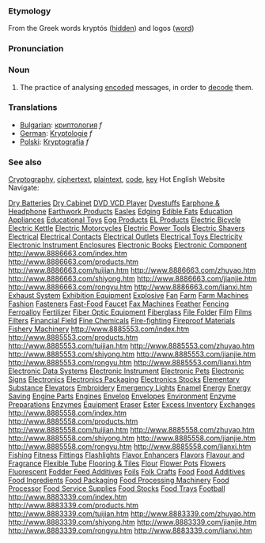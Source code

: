 ===Etymology===
From the Greek words kryptós ([[hidden]]) and logos ([[word]])

===Pronunciation===

===Noun===
# The practice of analysing [[encode|encoded]] messages, in order to [[decode]] them.

===Translations===
*[[Bulgarian]]: [[криптология]] ''f''
*[[German]]: [[Kryptologie]] ''f''
*[[Polski]]: [[Kryptografia]] ''f''

===See also===
[[Cryptography]], [[ciphertext]], [[plaintext]], [[code]], [[key]]
Hot English Website Navigate:

[http://www.8886663.com/01index.htm Dry Batteries]
[http://www.8886663.com/02index.htm Dry Cabinet]
[http://www.8886663.com/03index.htm DVD VCD Player]
[http://www.8886663.com/04index.htm Dyestuffs]
[http://www.8886663.com/05index.htm Earphone &amp; Headphone]
[http://www.8886663.com/06index.htm Earthwork Products]
[http://www.8886663.com/07index.htm Easles]
[http://www.8886663.com/08index.htm Edging]
[http://www.8886663.com/09index.htm Edible Fats]
[http://www.8886663.com/10index.htm Education Appliances]
[http://www.8886663.com/11index.htm Educational Toys]
[http://www.8886663.com/12index.htm Egg Products]
[http://www.8886663.com/13index.htm EL Products]
[http://www.8886663.com/14index.htm Electric Bicycle]
[http://www.8886663.com/15index.htm Electric Kettle]
[http://www.8886663.com/16index.htm Electric Motorcycles]
[http://www.8886663.com/17index.htm Electric Power Tools]
[http://www.8886663.com/18index.htm Electric Shavers]
[http://www.8886663.com/19index.htm Electrical]
[http://www.8886663.com/20index.htm Electrical Contacts]
[http://www.8886663.com/21index.htm Electrical Outlets]
[http://www.8886663.com/22index.htm Electrical Toys Electricity]
[http://www.8886663.com/24index.htm Electronic Instrument Enclosures]
[http://www.8886663.com/25index.htm Electronic Books]
[http://www.8886663.com/26index.htm Electronic Component] 
http://www.8886663.com/index.htm
http://www.8886663.com/products.htm
http://www.8886663.com/tuijian.htm
http://www.8886663.com/zhuyao.htm
http://www.8886663.com/shiyong.htm
http://www.8886663.com/jianjie.htm
http://www.8886663.com/rongyu.htm
http://www.8886663.com/lianxi.htm 
[http://www.8885553.com/01index.htm Exhaust System]
[http://www.8885553.com/02index.htm Exhibition Equipment]
[http://www.8885553.com/03index.htm Explosive]
[http://www.8885553.com/04index.htm Fan]
[http://www.8885553.com/05index.htm Farm]
[http://www.8885553.com/06index.htm Farm Machines]
[http://www.8885553.com/07index.htm Fashion]
[http://www.8885553.com/08index.htm Fasteners]
[http://www.8885553.com/09index.htm Fast-Food]
[http://www.8885553.com/10index.htm Faucet]
[http://www.8885553.com/11index.htm Fax Machines]
[http://www.8885553.com/12index.htm Feather]
[http://www.8885553.com/13index.htm Fencing]
[http://www.8885553.com/14index.htm Ferroalloy]
[http://www.8885553.com/15index.htm Fertilizer]
[http://www.8885553.com/16index.htm Fiber Optic Equipment]
[http://www.8885553.com/17index.htm Fiberglass]
[http://www.8885553.com/18index.htm File Folder]
[http://www.8885553.com/19index.htm Film]
[http://www.8885553.com/20index.htm Films]
[http://www.8885553.com/21index.htm Filters]
[http://www.8885553.com/22index.htm Financial Field]
[http://www.8885553.com/23index.htm Fine Chemicals]
[http://www.8885553.com/24index.htm Fire-fighting]
[http://www.8885553.com/25index.htm Fireproof Materials]
[http://www.8885553.com/26index.htm Fishery Machinery] 
http://www.8885553.com/index.htm
http://www.8885553.com/products.htm
http://www.8885553.com/tuijian.htm
http://www.8885553.com/zhuyao.htm
http://www.8885553.com/shiyong.htm
http://www.8885553.com/jianjie.htm
http://www.8885553.com/rongyu.htm
http://www.8885553.com/lianxi.htm 
[http://www.8885558.com/01index.htm Electronic Data Systems]
[http://www.8885558.com/02index.htm Electronic Instrument]
[http://www.8885558.com/03index.htm Electronic Pets]
[http://www.8885558.com/04index.htm Electronic Signs]
[http://www.8885558.com/05index.htm Electronics]
[http://www.8885558.com/06index.htm Electronics Packaging]
[http://www.8885558.com/07index.htm Electronics Stocks]
[http://www.8885558.com/08index.htm Elementary Substance]
[http://www.8885558.com/09index.htm Elevators]
[http://www.8885558.com/10index.htm Embroidery]
[http://www.8885558.com/11index.htm Emergency Lights]
[http://www.8885558.com/12index.htm Enamel]
[http://www.8885558.com/13index.htm Energy]
[http://www.8885558.com/14index.htm Energy Saving]
[http://www.8885558.com/15index.htm Engine Parts]
[http://www.8885558.com/16index.htm Engines]
[http://www.8885558.com/17index.htm Envelop]
[http://www.8885558.com/18index.htm Envelopes]
[http://www.8885558.com/19index.htm Environment]
[http://www.8885558.com/20index.htm Enzyme Preparations]
[http://www.8885558.com/21index.htm Enzymes]
[http://www.8885558.com/22index.htm Equipment]
[http://www.8885558.com/23index.htm Eraser]
[http://www.8885558.com/24index.htm Ester]
[http://www.8885558.com/25index.htm Excess Inventory]
[http://www.8885558.com/26index.htm Exchanges] 
http://www.8885558.com/index.htm
http://www.8885558.com/products.htm
http://www.8885558.com/tuijian.htm
http://www.8885558.com/zhuyao.htm
http://www.8885558.com/shiyong.htm
http://www.8885558.com/jianjie.htm
http://www.8885558.com/rongyu.htm
http://www.8885558.com/lianxi.htm 
[http://www.8883339.com/01index.htm Fishing]
[http://www.8883339.com/02index.htm Fitness]
[http://www.8883339.com/03index.htm Fittings]
[http://www.8883339.com/04index.htm Flashlights]
[http://www.8883339.com/05index.htm Flavor Enhancers]
[http://www.8883339.com/06index.htm Flavors]
[http://www.8883339.com/07index.htm Flavour and Fragrance]
[http://www.8883339.com/08index.htm Flexible Tube]
[http://www.8883339.com/09index.htm Flooring &amp; Tiles]
[http://www.8883339.com/10index.htm Flour]
[http://www.8883339.com/11index.htm Flower Pots]
[http://www.8883339.com/12index.htm Flowers]
[http://www.8883339.com/13index.htm Fluorescent]
[http://www.8883339.com/14index.htm Fodder Feed Additives]
[http://www.8883339.com/15index.htm Foils]
[http://www.8883339.com/16index.htm Folk Crafts]
[http://www.8883339.com/17index.htm Food]
[http://www.8883339.com/18index.htm Food Additives]
[http://www.8883339.com/19index.htm Food Ingredients]
[http://www.8883339.com/20index.htm Food Packaging]
[http://www.8883339.com/21index.htm Food Processing Machinery]
[http://www.8883339.com/22index.htm Food Processor]
[http://www.8883339.com/23index.htm Food Service Supplies]
[http://www.8883339.com/24index.htm Food Stocks]
[http://www.8883339.com/25index.htm Food Trays]
[http://www.8883339.com/26index.htm Football] 
http://www.8883339.com/index.htm
http://www.8883339.com/products.htm
http://www.8883339.com/tuijian.htm
http://www.8883339.com/zhuyao.htm
http://www.8883339.com/shiyong.htm
http://www.8883339.com/jianjie.htm
http://www.8883339.com/rongyu.htm
http://www.8883339.com/lianxi.htm